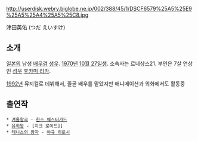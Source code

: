 http://userdisk.webry.biglobe.ne.jp/002/388/45/1/DSCF6579%25A5%25E9%25A5%25A4%25A5%25C8.jpg

津田英佑 (つだ えいすけ)

== 소개 ==

[[일본]]의 남성 [[배우]]겸 [[성우]]. [[1970년]] [[10월 27일]]생. 소속사는 르네상스21. 부인은 7살 연상인 [[성우]] [[후카미 리카]].

[[1992년]] 뮤지컬로 데뷔해서, 줄곧 배우를 맡았지만 애니메이션과 외화에서도 활동중


== 출연작 ==
 * [[겨울왕국]] - [[한스 웨스터가드]]
 * [[유희왕]] - [지크 로이드]]
 * [[테니스의 왕자]] - [[야규 히로시]]
